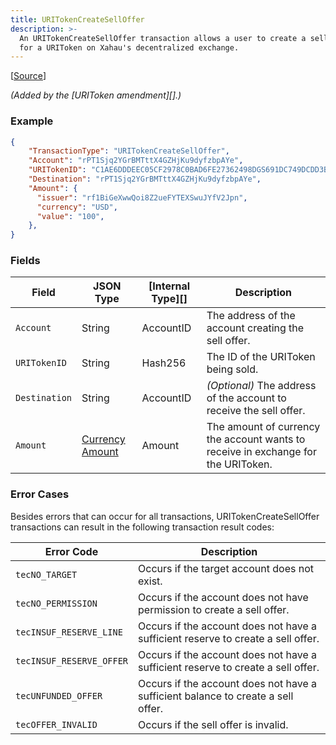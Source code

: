 ```yaml
---
title: URITokenCreateSellOffer
description: >-
  An URITokenCreateSellOffer transaction allows a user to create a sell offer
  for a URIToken on Xahau's decentralized exchange.
---
```

\[[Source](https://github.com/Xahau/xahaud/blob/dev/src/ripple/app/tx/impl/URIToken.cpp)]

_(Added by the \[URIToken amendment]\[].)_

### Example

```json
{
    "TransactionType": "URITokenCreateSellOffer",
    "Account": "rPT1Sjq2YGrBMTttX4GZHjKu9dyfzbpAYe",
    "URITokenID": "C1AE6DDDEEC05CF2978C0BAD6FE27362498DGS691DC749DCDD3B95992978C0BA",
    "Destination": "rPT1Sjq2YGrBMTttX4GZHjKu9dyfzbpAYe",
    "Amount": {
      "issuer": "rf1BiGeXwwQoi8Z2ueFYTEXSwuJYfV2Jpn",
      "currency": "USD",
      "value": "100",
    },
}
```

### Fields

| Field         | JSON Type                                                                                                                          | \[Internal Type]\[] | Description                                                                       |
| ------------- | ---------------------------------------------------------------------------------------------------------------------------------- | ------------------- | --------------------------------------------------------------------------------- |
| `Account`     | String                                                                                                                             | AccountID           | The address of the account creating the sell offer.                               |
| `URITokenID`  | String                                                                                                                             | Hash256             | The ID of the URIToken being sold.                                                |
| `Destination` | String                                                                                                                             | AccountID           | _(Optional)_ The address of the account to receive the sell offer.                |
| `Amount`      | [Currency Amount](https://docs.xahau.network/technical/protocol-reference/data-types/currency-formats#specifying-currency-amounts) | Amount              | The amount of currency the account wants to receive in exchange for the URIToken. |

### Error Cases

Besides errors that can occur for all transactions, URITokenCreateSellOffer transactions can result in the following transaction result codes:

| Error Code               | Description                                                                      |
| ------------------------ | -------------------------------------------------------------------------------- |
| `tecNO_TARGET`           | Occurs if the target account does not exist.                                     |
| `tecNO_PERMISSION`       | Occurs if the account does not have permission to create a sell offer.           |
| `tecINSUF_RESERVE_LINE`  | Occurs if the account does not have a sufficient reserve to create a sell offer. |
| `tecINSUF_RESERVE_OFFER` | Occurs if the account does not have a sufficient reserve to create a sell offer. |
| `tecUNFUNDED_OFFER`      | Occurs if the account does not have a sufficient balance to create a sell offer. |
| `tecOFFER_INVALID`       | Occurs if the sell offer is invalid.                                             |
